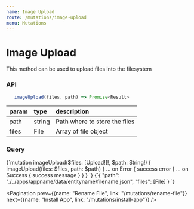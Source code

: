 ```yaml
---
name: Image Upload
route: /mutations/image-upload
menu: Mutations
---
```



# Image Upload

This method can be used to upload files into the filesystem

### API

```js
   imageUpload(files, path) => Promise<Result>
```

|param|type|description|
|:--|:--|:--|
|path|string|Path where to store the files|
|files|File|Array of file object|

### Query
<QueryViewer>
   <QueryTab>
{`mutation imageUpload($files: [Upload!]!, $path: String!) {
   imageUpload(files: $files, path: $path) {
      ... on Error {
         success
         error
      }
      ... on Success {
         success
         message
      }
   }
}
`}
   </QueryTab>
   <VariablesTab>
{`{
  "path": "./../apps/appname/data/entityname/filename.json",
  "files": [File]
}
`}
   </VariablesTab>
</QueryViewer>

<Pagination prev={{name: "Rename File", link: "/mutations/rename-file"}} next={{name: "Install App", link: "/mutations/install-app"}} />
